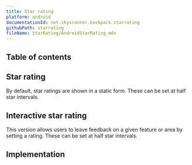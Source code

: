 ```yaml
---
title: Star rating
platform: android
documentationId: net.skyscanner.backpack.starrating
githubPath: starrating
fileName: StarRating/AndroidStarRating.mdx
---
```




## Table of contents

## Star rating

By default, star ratings are shown in a static form. These can be set at half star intervals.

<AndroidComponentScreenshots
  lightMode={screenshotStarRating}
  darkMode={screenshotStarRatingDm}
  altText="Android star rating" />

## Interactive star rating

This version allows users to leave feedback on a given feature or area by setting a rating. These can be set at half star intervals.

<AndroidComponentScreenshots
  lightMode={screenshotInteractive}
  darkMode={screenshotInteractiveDm}
  altText="Android interactive star rating" />

## Implementation

<Readme file={readme} />
